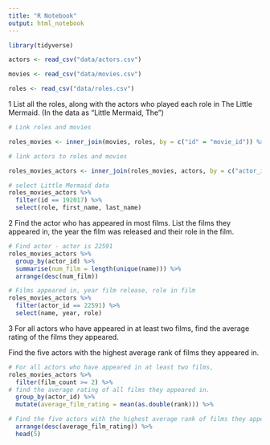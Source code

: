 ```yaml
---
title: "R Notebook"
output: html_notebook
---
```


```r
library(tidyverse)
```

```r
actors <- read_csv("data/actors.csv")

movies <- read_csv("data/movies.csv")

roles <- read_csv("data/roles.csv")
```

1
List all the roles, along with the actors who played each role in The Little Mermaid. (In the data as “Little Mermaid, The”)

```r
# Link roles and movies

roles_movies <- inner_join(movies, roles, by = c("id" = "movie_id")) %>%  view

# link actors to roles and movies

roles_movies_actors <- inner_join(roles_movies, actors, by = c("actor_id" = "id")) %>% view

# select Little Mermaid data
roles_movies_actors %>% 
  filter(id == 192017) %>% 
  select(role, first_name, last_name)
```


2
Find the actor who has appeared in most films. List the films they appeared in, the year the film was released and their role in the film.

```r
# Find actor - actor is 22591	
roles_movies_actors %>% 
  group_by(actor_id) %>%
  summarise(num_film = length(unique(name))) %>% 
  arrange(desc(num_film))

# Films appeared in, year film release, role in film
roles_movies_actors %>% 
  filter(actor_id == 22591) %>% 
  select(name, year, role)
```


3
For all actors who have appeared in at least two films, 
find the average rating of the films they appeared. 

Find the five actors with the highest average rank of films they appeared in.

```r
# For all actors who have appeared in at least two films,
roles_movies_actors %>% 
  filter(film_count >= 2) %>% 
# find the average rating of all films they appeared in.
  group_by(actor_id) %>% 
  mutate(average_film_rating = mean(as.double(rank))) %>% 

# Find the five actors with the highest average rank of films they appeared in.
  arrange(desc(average_film_rating)) %>% 
  head(5)
```

